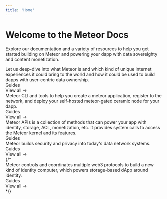 ```yaml
---
title: 'Home'
---
```



# Welcome to the Meteor Docs

Explore our documentation and a variety of resources to help you get started building on Meteor and
powering your dapp with data sovereighty and content monetization.

<div className="mt-8">
  <Tabs
    items={[
      '👋 Introduction',
      '🛠️ Tutorial',
      '🧑‍💻 API Reference',
      '❓ How it works',
    ]}
  >
    <Tab>
      <div className="mb-8">
        Let us deep-dive into what Meteor is and which kind of unique internet
        experiences it could bring to the world and how it could be used to
        build dapps with user-centric data ownership.
      </div>
      <div className="mb-4 text-xl font-bold">Guides</div>
      <Cards num={2}>
        <Card
          title="What is Meteor?"
          description="A new kind of identity computer to visualize data files over dApps"
          icon="🏆"
          href="/introduction"
        />
        <Card
          title="Quickstart"
          description="Build DApp and connect to web3 in one minute"
          icon="💰"
          href="/quickstart"
        />
        <Card
          title="Meteor Wallet"
          description="World's distributed solution for safely hold user's Sign-In with Ethereum signatures"
          icon="💰"
          href="/meteor-wallet"
        />
        <Card
          title="Meteor Cloud"
          description="A cloud drive to store, visualize and monetize all data assets, owner by you"
          icon="💻"
          href="/meteor-cloud"
        />
      </Cards>
      <div className="text-right mt-4">
        <Link href="/overview">View all →</Link>
      </div>
    </Tab>
    <Tab>
      <div className="mb-8">
        Meteor CLI and tools to help you create a meteor application, register
        to the network, and deploy your self-hosted meteor-gated ceramic node
        for your dapp.
      </div>
      <div className="mb-4 text-xl font-bold">Guides</div>
      <Cards num={2}>
        <Card
          title="Key Concepts"
          description="Explanation of several key concepts of Meteor."
          icon="🔑"
          href="/key-concepts"
        />
        <Card
          title="create-meteor-app"
          description="A CLI tool to help you create a meteor application."
          icon="🧩"
          href="/cli-and-tools"
        />
        <Card
          title="Meteor Connector"
          description="A quick guide to get you started with the meteor-connector JS SDK."
          icon="🚀"
          href="/meteor-connector"
        />
      </Cards>
      <div className="text-right mt-4">
        <Link href="/key-concepts">View all →</Link>
      </div>
    </Tab>
    <Tab>
      <div className="mb-8">
        Meteor APIs is a collection of methods that can power your app with
        identity, storage, ACL, monetization, etc. It provides system calls to
        access the Meteor kernel and its features.
      </div>
      <div className="mb-4 text-xl font-bold">Guides</div>
      <Cards num={2}>
        <Card
          title="Wallet APIs"
          description="Wallet-related methods"
          icon="🚀"
          href="/wallet-apis/connectWallet"
        />
        <Card
          title="DApp Store APIs"
          description="APIs for querying DApp Table"
          icon="📝"
          href="/dapp-apis/getDappTable"
        />
        <Card
          title="System Calls"
          description="System call functions for building upon Meteor Cloud"
          icon="📝"
          href="/capability/createCapability"
        />
      </Cards>
    </Tab>
    <Tab>
      <div className="mb-8">
        Meteor builds security and privacy into today's data network systems.
      </div>
      <div className="mb-4 text-xl font-bold">Guides</div>
      <Cards num={2}>
        <Card
          title="How it works?"
          description="Protect SIWE signatures & data. Control and coordinate multiple web3 protocols"
          icon="🔒"
          href="/how-it-works"
        />
      </Cards>
      <div className="text-right mt-4">
        <Link href="/how-it-works">View all →</Link>
      </div>
    </Tab>
    {/* <Tab>
      <div className="mb-8">
        Meteor controls and coordinates multiple web3 protocols to build a
        new kind of identity computer, which powers storage-based dApp around
        identity.
      </div>
      <div className="mb-4 text-xl font-bold">Guides</div>
      <Cards num={2}>
        <Card
          title="Data Wallet"
          description="control and coordinate multiple web3 protocols"
          icon="💵"
          href="/system-calls/data-wallet"
        />
        <Card
          title="System Primitives"
          description="control and coordinate multiple web3 protocols"
          icon="🔖"
          href="/system-calls/primitives"
        />
        <Card
          title="Dapp Table"
          description="control and coordinate multiple web3 protocols"
          icon="🎲"
          href="/system-calls/dapp-table"
        />
        <Card
          title="File System"
          description="control and coordinate multiple web3 protocols"
          icon="🗃️"
          href="/system-calls/file-system"
        />
      </Cards>
      <div className="text-right mt-4">
        <Link href="/system-calls">View all →</Link>
      </div>
    </Tab> */}
  </Tabs>
</div>
